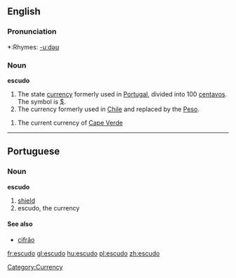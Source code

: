 ==English==

===Pronunciation===
*:Rhymes: [[Rhymes:English:-uːdəʊ|-uːdəʊ]]

===Noun===
{{wikipedia}}
'''escudo'''
# The state [[currency]] formerly used in [[Portugal]], divided into 100 [[centavos]]. The symbol is [[$]].
# The currency formerly used in [[Chile]] and replaced by the [[Peso]].
[[Category:Currency]]
# The current currency of [[Cape Verde]]

----
==Portuguese==

===Noun===
'''escudo'''
# [[shield]]
# escudo, the currency

====See also====
*[[cifrão]]

[[fr:escudo]]
[[gl:escudo]]
[[hu:escudo]]
[[pl:escudo]]
[[zh:escudo]]